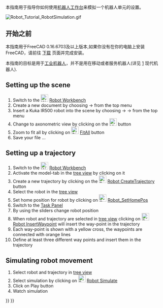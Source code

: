 <languages/>
{{TutorialInfo/zh-hans
|Topic= Robot Workbench
|Level= Beginner
|Time=
|Author=r-frank
|FCVersion=0.16.6703
|Files=
}}

<div class="mw-translate-fuzzy">
本指南用于指导你如何使用[[Robot_Workbench|机器人工作台]]来模拟一个机器人单元的设置。
</div>

[[Image:Robot_Tutorial_RobotSimulation.gif]]
{{Caption|Final result of this tutorial}}

== 开始之前 ==
本指南用于FreeCAD 0.16.6703及以上版本,如果你没有在你的电脑上安装FreeCAD，请前往 [[Download|下载]] 页面并完成安装。 

<div class="mw-translate-fuzzy">
本指南的目标是用于[http://en.wikipedia.org/wiki/Industrial_robot 工业机器人]，并不是用在移动或者服务机器人(详见 [http://en.wikipedia.org/wiki/Robot#Modern_robots] 现代机器人).
</div>

==Setting up the scene==
#Switch to the [[Image:Workbench_Robot.svg|24px]] [[Robot Workbench]]
#Create a new document by choosing {{KEY|File}} → {{KEY| New}} from the top menu
#Insert a Kuka IR500 robot into the scene by choosing {{KEY|Robot}} → {{KEY|Insert Robots}} → {{KEY|Kuka IR500}} from the top menu
#Change to axonometric view by clicking on the [[Image:View-axometric.svg|24px]] button
#Zoom to fit all by clicking on [[Image:Std_ViewFitAll.svg|24px]] [[Std ViewFitAll|FitAll]] button
#Save your file ...

==Setting up a trajectory==
#Switch to the [[Image:Workbench_Robot.svg|24px]] [[Robot Workbench]]
#Activate the model-tab in the [[tree view]] by clicking on it
#Create a new trajectory by clicking on the [[Image:Robot_CreateTrajectory.svg|24px]] [[Robot CreateTrajectory]] button
#Select the robot in the [[tree view]]
#Set home position for robot by clicking on [[Image:Robot_SetHomePos.svg|24px]] [[Robot SetHomePos|Robot_SetHomePos]]
#Switch to the [[Task Panel]]
#By using the sliders change robot position
#When robot and trajectory are selected in [[tree view]] clicking on [[Image:Robot_InsertWaypoint.svg|24px]] [[Robot InsertWaypoint|Robot InsertWaypoint]] will insert the way-point in the trajectory
#Each way-point is shown with a yellow cross, the waypoints are connected with orange lines
#Define at least three different way points and insert them in the trajectory

==Simulating robot movement==
#Select robot and trajectory in [[tree view]]
#Select simulation by clicking on [[Image:Robot_Simulate.svg|24px]] [[Robot Simulate|Robot Simulate]]
#Click on Play {{KEY| &#9654;}} button
#Watch simulation

{{Robot Tools navi{{#translation:}}}}
{{Userdocnavi{{#translation:}}}}